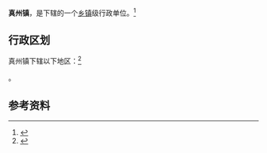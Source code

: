 {{中国乡级行政区|32/10/81/100/000}}

'''真州镇'''，是{{PRC admin/fullname|32/10/81/100/000|3}}下辖的一个[[乡镇|乡镇]]级行政单位。<ref>{{PRC admin/ref sgc|{{PRC admin/parent|32/10/81/100/000}}}}</ref>

== 行政区划 ==

真州镇下辖以下地区：<ref>{{PRC admin/ref sgc|32/10/81/100/000}}</ref>

{{PRC admin/children|32/10/81/100/000}}。

== 参考资料 ==

{{reflist}}

{{行政区划小作品}}
{{PRC admin/navcat|32/10/81/100/000}}
